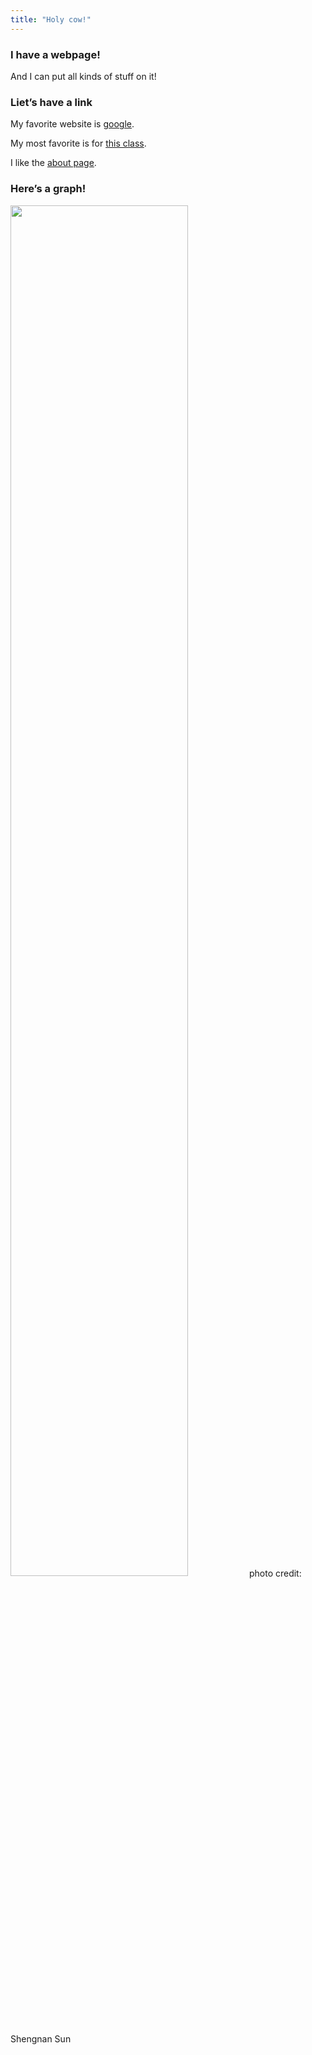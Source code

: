 ```yaml
---
title: "Holy cow!"
---
```


### I have a webpage!

And I can put all kinds of stuff on it!

### Liet's have a link

My favorite website is [google](https://www.google.com/).

My most favorite is for [this class](http://jeffgoldsmith.com/DSI/making_websites.html). 

I like the [about page](about.html).

### Here's a graph!
<img src="image/fruit.jpg" style="width:75%">
photo credit: Shengnan Sun